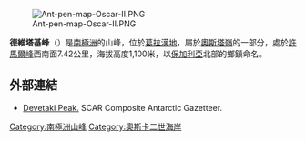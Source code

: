 [[Image:Ant-pen-map-Oscar-II.PNG|thumb]]

{{coord|65|17|43|S|62|18|00|W|display=title}}

'''德維塔基峰'''（{{lang-en|Devetaki Peak}}）是[[南極洲|南極洲]]的山峰，位於[[葛拉漢地|葛拉漢地]]，屬於[[奧斯塔嶺|奧斯塔嶺]]的一部分，處於[[許馬爾峰|許馬爾峰]]西南面7.42公里，海拔高度1,100米，以[[保加利亞|保加利亞]]北部的鄉鎮命名。

==外部連結==
* [https://data.aad.gov.au/aadc/gaz/scar/display_name.cfm?gaz_id=137596 Devetaki Peak.] {{Wayback|url=https://data.aad.gov.au/aadc/gaz/scar/display_name.cfm?gaz_id=137596 |date=20170922100907 }} SCAR Composite Antarctic Gazetteer.

{{DEFAULTSORT:Devetaki Peak}}
[[Category:南極洲山峰|Category:南極洲山峰]]
[[Category:奧斯卡二世海岸|Category:奧斯卡二世海岸]]


{{OscarIICoast-geo-stub}}